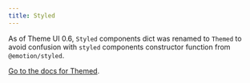 ```yaml
---
title: Styled
---
```


As of Theme UI 0.6, `Styled` components dict was renamed to `Themed` to avoid
confusion with `styled` components constructor function from `@emotion/styled`.

[Go to the docs for Themed](./themed).
